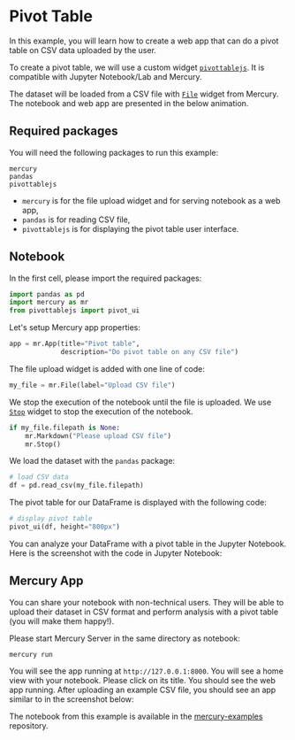 

# Pivot Table 

In this example, you will learn how to create a web app that can do a pivot table on CSV data uploaded by the user. 

To create a pivot table, we will use a custom widget [`pivottablejs`](https://github.com/nicolaskruchten/jupyter_pivottablejs). It is compatible with Jupyter Notebook/Lab and Mercury.

The dataset will be loaded from a CSV file with [`File`](/input-widgets/file/) widget from Mercury.
The notebook and web app are presented in the below animation.

<Screenshot src={appGif} alt="Use pivot table in Jupyter Notebook and Mercury" />

## Required packages

You will need the following packages to run this example:

```
mercury
pandas
pivottablejs
```

- `mercury` is for the file upload widget and for serving notebook as a web app,
- `pandas` is for reading CSV file,
- `pivottablejs` is for displaying the pivot table user interface.

## Notebook

In the first cell, please import the required packages:

```python
import pandas as pd
import mercury as mr
from pivottablejs import pivot_ui
```

Let's setup Mercury app properties:

```python
app = mr.App(title="Pivot table", 
             description="Do pivot table on any CSV file")
```

The file upload widget is added with one line of code:

```python
my_file = mr.File(label="Upload CSV file")
```

We stop the execution of the notebook until the file is uploaded. We use [`Stop`](/output-widgets/stop/) widget to stop the execution of the notebook.

```python
if my_file.filepath is None:
    mr.Markdown("Please upload CSV file")
    mr.Stop()
```

We load the dataset with the `pandas` package:

```python
# load CSV data
df = pd.read_csv(my_file.filepath)
```

The pivot table for our DataFrame is displayed with the following code:

```python
# display pivot table 
pivot_ui(df, height="800px")
```

You can analyze your DataFrame with a pivot table in the Jupyter Notebook. Here is the screenshot with the code in Jupyter Notebook:
<Screenshot src={notebookPng} alt="Pivot table in Python notebook" />

## Mercury App

You can share your notebook with non-technical users. They will be able to upload their dataset in CSV format and perform analysis with a pivot table (you will make them happy!).

Please start Mercury Server in the same directory as notebook:

```
mercury run
```

You will see the app running at `http://127.0.0.1:8000`. You will see a home view with your notebook. Please click on its title.
You should see the web app running. After uploading an example CSV file, you should see an app similar to in the screenshot below:

<Screenshot src={appPng} alt="Web App with Pivot Table created in Jupyter Notebook and served with Mercury" />

The notebook from this example is available in the [mercury-examples](https://github.com/mljar/mercury-examples/tree/main/pivot-table) repository.
